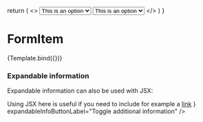 
  return (
    <>
      <Select
        label="This is a label"
        labelInformation="this is information label"
      >
        <Option>This is an option</Option>
        <Option>This is an option</Option>
      </Select>
      <Select
        label="This is a label"
        labelInformation="this is information label"
      >
        <Option>This is an option</Option>
        <Option>This is an option</Option>
      </Select>
    </>
  )
}

<Meta title="Components/FormItem" component={FormItem} />

# FormItem

<Canvas>
  <Story
    name="TextInput"
    parameters={{
      componentIds: ['component-input'],
    }}
    args={{ label: 'Text input', info: 'Input some text here' }}
  >
    {Template.bind({})}
  </Story>
</Canvas>

### Expandable information

<Canvas>
  <Story name="Expandable information">
    <NumberInput
      label="Hur mycket vill du låna?"
      info="För att du ska kunna få låna pengar behöver vi veta hur mycket"
      expandableInfo="This is some expandable information that is very long as was created that way in order to test how it preforms in such a situation"
      expandableInfoButtonLabel="Toggle additional information"
    />
  </Story>
</Canvas>

Expandable information can also be used with JSX:

<Canvas>
  <Story name="Expandable information JSX">
    <NumberInput
      label="Hur mycket vill du låna?"
      info="För att du ska kunna få låna pengar behöver vi veta hur mycket"
      expandableInfo={
        <>
          Using JSX here is useful if you need to include for example a
          <a href="#">link</a>
        </>
      }
      expandableInfoButtonLabel="Toggle additional information"
    />
  </Story>
</Canvas>

<ArgsTable story="TextInput" />
